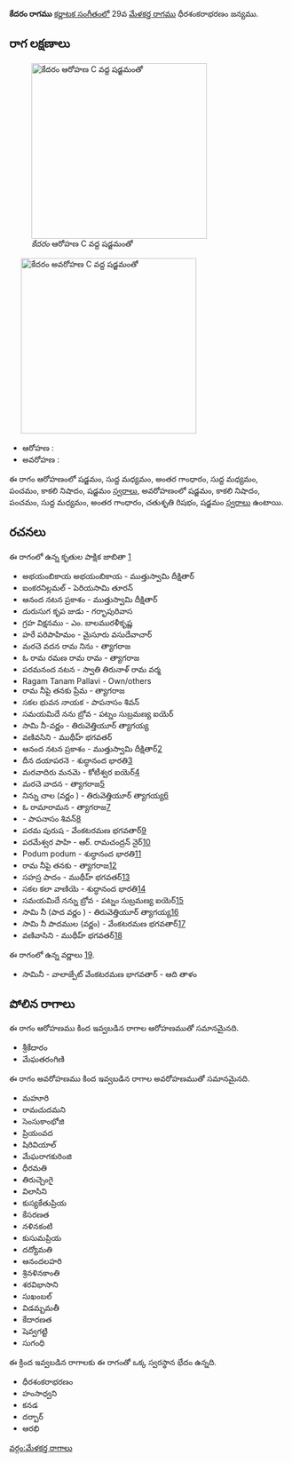 {{Infobox ragam
	| name          	= కేదరం
	| synonym	    	= 
	| mela          	= 
	| chakra        	= 
	| janaka        	= 
	| type          	= ఔడవ-షడవ
	| arohanam      	= {{svaraC|S|M1|G3|M1|P|N3|S'}} 
	| avarohanam    	= {{svaraC|S'|N3|P|M1|G3|R2|S}}
	| jeeva         	=
	| chhaya        	=
	| nyasa         	=
	| vishesha      	= 
	| equivalent  		= 
}}
{{కర్ణాటక సంగీత రాగాలు}}
'''కేదరం రాగము''' [[కర్ణాటక సంగీతం]]లో 29వ [[మేళకర్త రాగము]] ధీరశంకరాభరణం జన్యము. 


==రాగ లక్షణాలు==
[[Image:kedaram_ar_kb2wiki.png|thumb|right|316px|''కేదరం'' ఆరోహణ C వద్ద షడ్జమంతో]]
	[[Image:kedaram_av_kb2wiki.png|thumb|right|316px|''కేదరం'' అవరోహణ C వద్ద షడ్జమంతో]]

* ఆరోహణ : {{svaraC|S|M1|G3|M1|P|N3|S'}} 
* అవరోహణ : {{svaraC|S'|N3|P|M1|G3|R2|S}}

ఈ రాగం ఆరోహణంలో షడ్జమం, సుద్ద మధ్యమం, అంతర గాంధారం, సుద్ద మధ్యమం, పంచమం, కాకలి  నిషాదం, షడ్జమం [[స్వరాలు]], అవరోహణంలో షడ్జమం, కాకలి  నిషాదం, పంచమం, సుద్ద మధ్యమం, అంతర గాంధారం, చతుశృతి రిషభం, షడ్జమం [[స్వరాలు]] ఉంటాయి.

==రచనలు==
ఈ రాగంలో ఉన్న కృతుల పాక్షిక జాబితా [https://github.com/ssrihari/ragavardhini/blob/master/ragas/kritis.psv]
* అభయంబికాయ అభయంబికాయ - ముత్తుస్వామి దీక్షితార్
* ఐంకరనిల్లమల్ - పెరియసామి తూరన్
* ఆనంద నటన ప్రకాశం - ముత్తుస్వామి దీక్షితార్
* దురుసుగ కృప జుడు - గర్భాపురివాస
* గ్రహ విక్షనము - ఎం. బాలమురళీకృష్ణ
* హరే పరిపాహిమం - మైసూరు వసుదేవాచార్
* మరచె వదన రామ నిను - త్యాగరాజ
* ఓ రామ రమణ  రామ రామ - త్యాగరాజ
* పరమనంద నటన - స్వాతి తిరునాళ్ రామ వర్మ
* Ragam Tanam Pallavi - Own/others
* రామ నీపై తనకు  ప్రేమ - త్యాగరాజ
* సకల భువన నాయక - పాపనాసం  శివన్
* సమయమిదే  నను  బ్రోవ - పట్నం సుబ్రమణ్య ఐయెర్
* సామి నీ-వర్ణం - తిరువెత్తియూర్ త్యాగయ్య
* వణివసిని - ముథీహ్ భగవతర్
* ఆనంద నటన ప్రకాశం - ముత్తుస్వామి దీక్షితార్[http://www.karnatik.com/c1420.shtml]
* దీన దయాపరనె - శుద్ధానంద  భారతి[http://www.karnatik.com/c1701.shtml]
* మరవాదిరు మనమె - కోటీశ్వర ఐయెర్[http://www.karnatik.com/c1877.shtml]
* మరచె  వాదన - త్యాగరాజ[http://www.karnatik.com/c2549.shtml]
* నిన్ను చాల  (వర్ణం ) - తిరువెత్తియూర్ త్యాగయ్య[http://www.karnatik.com/c3019.shtml]
* ఓ రామారామన - త్యాగరాజ[http://www.karnatik.com/c2684.shtml]
*  - పాపనాసం  శివన్[http://www.karnatik.com/c1605.shtml]
* పరమ పురుష - వేంకటరమణ భగవతార్[http://www.karnatik.com/c3197.shtml]
* పరమేశ్వర పాహి - ఆర్. రామచంద్రన్ నైర్[http://www.karnatik.com/c3117.shtml]
* Podum podum - శుద్ధానంద  భారతి[http://www.karnatik.com/c1655.shtml]
* రామ నీపై తనకు - త్యాగరాజ[http://www.karnatik.com/c2760.shtml]
* సహస్ర పాదం - ముథీహ్ భగవతర్[http://www.karnatik.com/c1996.shtml]
* సకల కలా వాణియె - శుద్ధానంద  భారతి[http://www.karnatik.com/c1237.shtml]
* సమయమిదే నన్ను బ్రోవ - పట్నం సుబ్రమణ్య ఐయెర్[http://www.karnatik.com/c1752.shtml]
* సామి నీ (పాద వర్ణం ) - తిరువెత్తియూర్ త్యాగయ్య[http://www.karnatik.com/c3027.shtml]
* సామి  నీ  పాదముల  (వర్ణం) - వేంకటరమణ భగవతార్[http://www.karnatik.com/c3211.shtml]
* వణివాసిని - ముథీహ్ భగవతర్[http://www.karnatik.com/c2082.shtml]

ఈ రాగంలో ఉన్న వర్ణాలు [http://www.carnatica.in/kriti/varnamlist.htm].
* సామినీ - వాలాజ్పేట్ వేంకటరమణ భాగవతార్ - ఆది తాళం




==పోలిన రాగాలు==
ఈ రాగం ఆరోహణము కింద ఇవ్వబడిన రాగాల ఆరోహణముతో సమానమైనది.
* శ్రీకేదారం
* మేఘతరంగిణి

ఈ రాగం అవరోహణము కింద ఇవ్వబడిన రాగాల అవరోహణముతో సమానమైనది.
* మహూరి
* రామచుదమని
* సెంసుకాంభోజి
* ప్రియంవద
* షిరివియాల్
* మేఘరాగకురింజి
* ధీరమతి
* తిరుచ్చెంగై
* విలాసిని
*  కుస్యకేతుప్రియ
* కేసరణత
* నళినకంటి
* కుసుమప్రియ
* దద్యోమతి
* ఆనందలహరి
* శ్రినళినకాంతి
* శరవిభాసాని
* సుఖంబల్
* విడమ్బమతీ
* కేదారణత
* షెవ్వగట్టి
* సుగంధి

ఈ క్రింద ఇవ్వబడిన రాగాలకు ఈ రాగంతో ఒక్క స్వరస్థాన భేదం ఉన్నది.
* ధీరశంకరాభరణం
* హంసాధ్వని
* కనడ
* దర్బార్
* ఆరభి



[[వర్గం:మేళకర్త రాగాలు]]